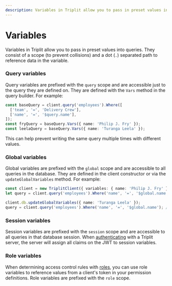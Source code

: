 ```yaml
---
description: Variables in Triplit allow you to pass in preset values into queries.
---
```


# Variables

Variables in Triplit allow you to pass in preset values into queries. They consist of a scope (to prevent collisions) and a dot (`.`) separated path to reference data in the variable.

### Query variables

Query variables are prefixed with the `query` scope and are accessible just to the query they are defined on. They are defined with the `Vars` method in the query builder. For example:

```typescript
const baseQuery = client.query('employees').Where([
  ['team', '=', 'Delivery Crew'],
  ['name', '=', '$query.name'],
]);
const fryQuery = baseQuery.Vars({ name: 'Philip J. Fry' });
const leelaQuery = baseQuery.Vars({ name: 'Turanga Leela' });
```

This can help prevent writing the same query multiple times with different values.

### Global variables

Global variables are prefixed with the `global` scope and are accessible to all queries in the database. They are defined in the client constructor or via the `updateGlobalVariables` method. For example:

```typescript
const client = new TriplitClient({ variables: { name: 'Philip J. Fry' } });
let query = client.query('employees').Where('name', '=', '$global.name'); // resolves to 'Philip J. Fry'

client.db.updateGlobalVariables({ name: 'Turanga Leela' });
query = client.query('employees').Where('name', '=', '$global.name'); // resolves to 'Turanga Leela'
```

### Session variables

Session variables are prefixed with the `session` scope and are accessible to all queries in that database session. When [authenticating](/auth) with a Triplit server, the server will assign all claims on the JWT to session variables.

### Role variables

When determining access control rules with [roles](/schemas/permissions#roles), you can use role variables to reference values from a client's token in your permission definitions. Role variables are prefixed with the `role` scope.
